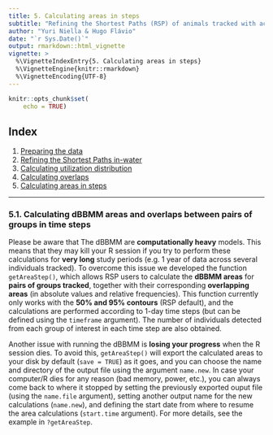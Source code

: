 ```yaml
---
title: 5. Calculating areas in steps
subtitle: "Refining the Shortest Paths (RSP) of animals tracked with acoustic transmitters in estuarine regions"
author: "Yuri Niella & Hugo Flávio"
date: "`r Sys.Date()`"
output: rmarkdown::html_vignette
vignette: >
  %\VignetteIndexEntry{5. Calculating areas in steps}
  %\VignetteEngine{knitr::rmarkdown}
  %\VignetteEncoding{UTF-8}
---
```


```r
knitr::opts_chunk$set(
	echo = TRUE)
```

## Index

1. [Preparing the data](a-1_Preparing_the_data.html)
2. [Refining the Shortest Paths in-water](a-2_Refining_Shortest_paths.html)
3. [Calculating utilization distribution](a-3_dBBMM.html)
4. [Calculating overlaps](a-4_Overlaps.html)
5. [Calculating areas in steps](a-5_Areas_in_steps.html)

***

### 5.1. Calculating dBBMM areas and overlaps between pairs of groups in time steps

Please be aware that The dBBMM are **computationally heavy** models. This means that they may kill your R session if you try to perform these calculations for **very long** study periods (e.g. 1 year of data across several individuals tracked). To overcome this issue we developed the function `getAreaStep()`, which allows RSP users to calculate the **dBBMM areas** for **pairs of groups tracked**, together with their corresponding **overlapping areas** (in absolute values and relative frequencies). This function currently only works with the **50% and 95% contours** (RSP default), and the calculations are performed according to 1-day time steps (but can be defined using the `timeframe` argument). The number of individuals detected from each group of interest in each time step are also obtained.

Another issue with running the dBBMM is **losing your progress** when the R session dies. To avoid this, `getAreaStep()` will export the calculated areas to your disk by default (`save = TRUE`) as it goes, and you can choose the name and directory of the output file using the argument `name.new`. In case your computer/R dies for any reason (bad memory, power, etc.), you can always come back to where it stopped by setting the previously exported ouput file (using the `name.file` argument), setting another output name for the new calculations (`name.new`), and defining the start date from where to resume the area calculations (`start.time` argument). For more details, see the example in `?getAreaStep`.
